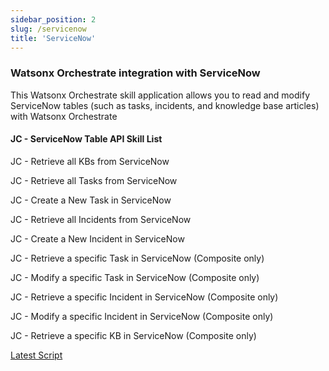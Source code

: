 ```yaml
---
sidebar_position: 2
slug: /servicenow
title: 'ServiceNow'
---
```

### Watsonx Orchestrate integration with ServiceNow

This Watsonx Orchestrate skill application allows you to read and modify ServiceNow tables (such as tasks, incidents, and knowledge base articles) with Watsonx Orchestrate

#### JC - ServiceNow Table API Skill List
JC - Retrieve all KBs from ServiceNow

JC - Retrieve all Tasks from ServiceNow

JC - Create a New Task in ServiceNow

JC - Retrieve all Incidents from ServiceNow

JC - Create a New Incident in ServiceNow

JC - Retrieve a specific Task in ServiceNow (Composite only)

JC - Modify a specific Task in ServiceNow (Composite only)

JC - Retrieve a specific Incident in ServiceNow (Composite only)

JC - Modify a specific Incident in ServiceNow (Composite only)

JC - Retrieve a specific KB in ServiceNow (Composite only)

[Latest Script](https://github.com/ibm-client-engineering/solution-wxo/blob/main/assets/servicenow/scripts/JC%20-%20Watsonx%20Orchestrate%20ServiceNow%20API.yml)